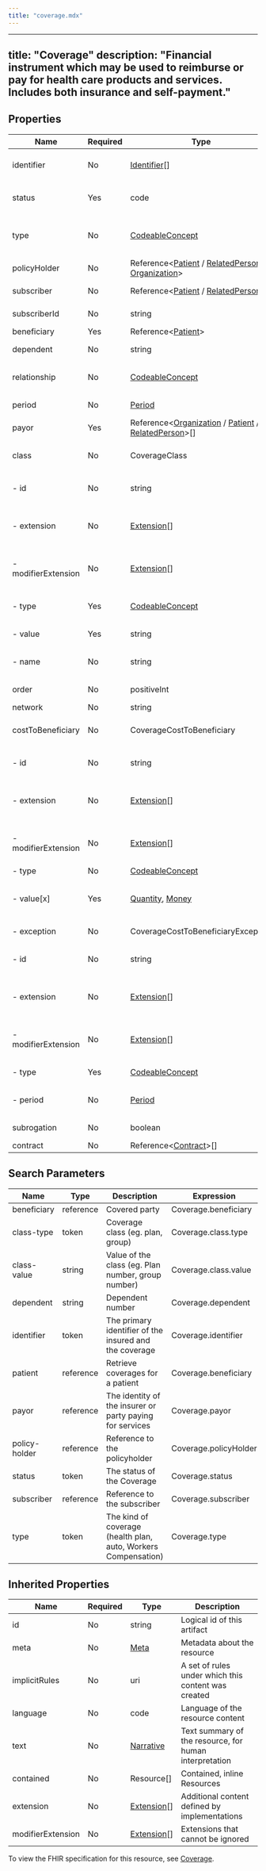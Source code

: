 ```yaml
---
title: "coverage.mdx"
---
```


---
title: "Coverage"
description: "Financial instrument which may be used to reimburse or pay for health care products and services. Includes both insurance and self-payment."
---

## Properties

| Name                | Required | Type                                                                                                                                                                                      | Description                                            |
| ------------------- | -------- | ----------------------------------------------------------------------------------------------------------------------------------------------------------------------------------------- | ------------------------------------------------------ |
| identifier          | No       | [Identifier](/medical-api/fhir/data-types/identifier)[]                                                                                                                                   | Business Identifier for the coverage                   |
| status              | Yes      | code                                                                                                                                                                                      | active / cancelled / draft / entered-in-error          |
| type                | No       | [CodeableConcept](/medical-api/fhir/data-types/codeableconcept)                                                                                                                           | Coverage category such as medical or accident          |
| policyHolder        | No       | Reference&lt;[Patient](/medical-api/fhir/resources/patient) / [RelatedPerson](/medical-api/fhir/resources/relatedperson) / [Organization](/medical-api/fhir/resources/organization)&gt;   | Owner of the policy                                    |
| subscriber          | No       | Reference&lt;[Patient](/medical-api/fhir/resources/patient) / [RelatedPerson](/medical-api/fhir/resources/relatedperson)&gt;                                                              | Subscriber to the policy                               |
| subscriberId        | No       | string                                                                                                                                                                                    | ID assigned to the subscriber                          |
| beneficiary         | Yes      | Reference&lt;[Patient](/medical-api/fhir/resources/patient)&gt;                                                                                                                           | Plan beneficiary                                       |
| dependent           | No       | string                                                                                                                                                                                    | Dependent number                                       |
| relationship        | No       | [CodeableConcept](/medical-api/fhir/data-types/codeableconcept)                                                                                                                           | Beneficiary relationship to the subscriber             |
| period              | No       | [Period](/medical-api/fhir/data-types/period)                                                                                                                                             | Coverage start and end dates                           |
| payor               | Yes      | Reference&lt;[Organization](/medical-api/fhir/resources/organization) / [Patient](/medical-api/fhir/resources/patient) / [RelatedPerson](/medical-api/fhir/resources/relatedperson)&gt;[] | Issuer of the policy                                   |
| class               | No       | CoverageClass                                                                                                                                                                             | Additional coverage classifications                    |
| - id                | No       | string                                                                                                                                                                                    | Unique id for inter-element referencing                |
| - extension         | No       | [Extension](/medical-api/fhir/data-types/extension)[]                                                                                                                                     | Additional content defined by implementations          |
| - modifierExtension | No       | [Extension](/medical-api/fhir/data-types/extension)[]                                                                                                                                     | Extensions that cannot be ignored even if unrecognized |
| - type              | Yes      | [CodeableConcept](/medical-api/fhir/data-types/codeableconcept)                                                                                                                           | Type of class such as 'group' or 'plan'                |
| - value             | Yes      | string                                                                                                                                                                                    | Value associated with the type                         |
| - name              | No       | string                                                                                                                                                                                    | Human readable description of the type and value       |
| order               | No       | positiveInt                                                                                                                                                                               | Relative order of the coverage                         |
| network             | No       | string                                                                                                                                                                                    | Insurer network                                        |
| costToBeneficiary   | No       | CoverageCostToBeneficiary                                                                                                                                                                 | Patient payments for services/products                 |
| - id                | No       | string                                                                                                                                                                                    | Unique id for inter-element referencing                |
| - extension         | No       | [Extension](/medical-api/fhir/data-types/extension)[]                                                                                                                                     | Additional content defined by implementations          |
| - modifierExtension | No       | [Extension](/medical-api/fhir/data-types/extension)[]                                                                                                                                     | Extensions that cannot be ignored even if unrecognized |
| - type              | No       | [CodeableConcept](/medical-api/fhir/data-types/codeableconcept)                                                                                                                           | Cost category                                          |
| - value[x]          | Yes      | [Quantity](/medical-api/fhir/data-types/quantity), [Money](/medical-api/fhir/data-types/money)                                                                                            | The amount or percentage due from the beneficiary      |
| - exception         | No       | CoverageCostToBeneficiaryException                                                                                                                                                        | Exceptions for patient payments                        |
| - id                | No       | string                                                                                                                                                                                    | Unique id for inter-element referencing                |
| - extension         | No       | [Extension](/medical-api/fhir/data-types/extension)[]                                                                                                                                     | Additional content defined by implementations          |
| - modifierExtension | No       | [Extension](/medical-api/fhir/data-types/extension)[]                                                                                                                                     | Extensions that cannot be ignored even if unrecognized |
| - type              | Yes      | [CodeableConcept](/medical-api/fhir/data-types/codeableconcept)                                                                                                                           | Exception category                                     |
| - period            | No       | [Period](/medical-api/fhir/data-types/period)                                                                                                                                             | The effective period of the exception                  |
| subrogation         | No       | boolean                                                                                                                                                                                   | Reimbursement to insurer                               |
| contract            | No       | Reference&lt;[Contract](/medical-api/fhir/resources/contract)&gt;[]                                                                                                                       | Contract details                                       |

## Search Parameters

| Name          | Type      | Description                                                    | Expression            |
| ------------- | --------- | -------------------------------------------------------------- | --------------------- |
| beneficiary   | reference | Covered party                                                  | Coverage.beneficiary  |
| class-type    | token     | Coverage class (eg. plan, group)                               | Coverage.class.type   |
| class-value   | string    | Value of the class (eg. Plan number, group number)             | Coverage.class.value  |
| dependent     | string    | Dependent number                                               | Coverage.dependent    |
| identifier    | token     | The primary identifier of the insured and the coverage         | Coverage.identifier   |
| patient       | reference | Retrieve coverages for a patient                               | Coverage.beneficiary  |
| payor         | reference | The identity of the insurer or party paying for services       | Coverage.payor        |
| policy-holder | reference | Reference to the policyholder                                  | Coverage.policyHolder |
| status        | token     | The status of the Coverage                                     | Coverage.status       |
| subscriber    | reference | Reference to the subscriber                                    | Coverage.subscriber   |
| type          | token     | The kind of coverage (health plan, auto, Workers Compensation) | Coverage.type         |

## Inherited Properties

| Name              | Required | Type                                                  | Description                                            |
| ----------------- | -------- | ----------------------------------------------------- | ------------------------------------------------------ |
| id                | No       | string                                                | Logical id of this artifact                            |
| meta              | No       | [Meta](/medical-api/fhir/data-types/meta)             | Metadata about the resource                            |
| implicitRules     | No       | uri                                                   | A set of rules under which this content was created    |
| language          | No       | code                                                  | Language of the resource content                       |
| text              | No       | [Narrative](/medical-api/fhir/data-types/narrative)   | Text summary of the resource, for human interpretation |
| contained         | No       | Resource[]                                            | Contained, inline Resources                            |
| extension         | No       | [Extension](/medical-api/fhir/data-types/extension)[] | Additional content defined by implementations          |
| modifierExtension | No       | [Extension](/medical-api/fhir/data-types/extension)[] | Extensions that cannot be ignored                      |

To view the FHIR specification for this resource, see [Coverage](https://www.hl7.org/fhir/StructureDefinition/Coverage).
